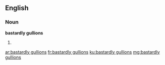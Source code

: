 ==English==

===Noun===
'''bastardly gullions'''

# {{plural of|bastardly gullion}}

[[ar:bastardly gullions]]
[[fr:bastardly gullions]]
[[ku:bastardly gullions]]
[[mg:bastardly gullions]]